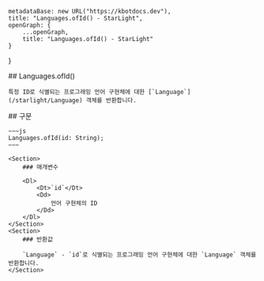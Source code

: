 
    metadataBase: new URL("https://kbotdocs.dev"),
    title: "Languages.ofId() - StarLight",
    openGraph: {
        ...openGraph,
        title: "Languages.ofId() - StarLight"
    }
}

<Section>
    ## Languages.ofId()

    특정 ID로 식별되는 프로그래밍 언어 구현체에 대한 [`Language`](/starlight/Language) 객체를 반환합니다.
</Section>
<Section>
    ## 구문

    ~~~js
    Languages.ofId(id: String);
    ~~~

    <Section>
        ### 매개변수

        <Dl>
            <Dt>`id`</Dt>
            <Dd>
                언어 구현체의 ID
            </Dd>
        </Dl>
    </Section>
    <Section>
        ### 반환값

        `Language` - `id`로 식별되는 프로그래밍 언어 구현체에 대한 `Language` 객체를 반환합니다.
    </Section>
</Section>